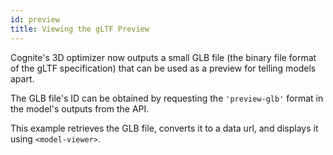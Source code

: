 ```yaml
---
id: preview
title: Viewing the gLTF Preview
---
```



Cognite's 3D optimizer now outputs a small GLB file (the binary file format of the gLTF specification) that can be used as a preview for telling models apart.

<ModelViewerWrapper modelId={4715379429968321} revisionId={5688854005909501} name="ModelViewer" />

The GLB file's ID can be obtained by requesting the `'preview-glb'` format in the model's outputs from the API.

This example retrieves the GLB file, converts it to a data url, and displays it using `<model-viewer>`.